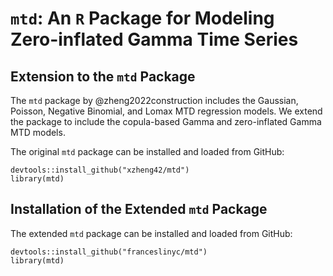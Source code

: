 # `mtd`: An `R` Package for Modeling Zero-inflated Gamma Time Series {#sec-appendix-ch2-pkag}

## Extension to the `mtd` Package

The `mtd` package by @zheng2022construction includes the Gaussian, Poisson, Negative Binomial, and Lomax MTD regression models. We extend the package to include the copula-based Gamma and zero-inflated Gamma MTD models.

The original `mtd` package can be installed and loaded from GitHub: 

```{}
devtools::install_github("xzheng42/mtd")
library(mtd)
```

## Installation of the Extended `mtd` Package

The extended `mtd` package can be installed and loaded from GitHub: 

```{}
devtools::install_github("franceslinyc/mtd")
library(mtd)
```
